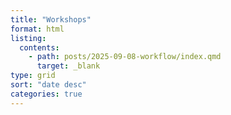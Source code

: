```yaml
---
title: "Workshops"
format: html
listing: 
  contents: 
    - path: posts/2025-09-08-workflow/index.qmd
      target: _blank
type: grid
sort: "date desc"
categories: true
---
```


